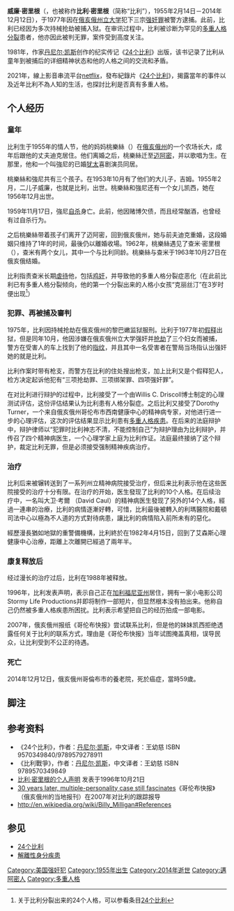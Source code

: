 '''威廉·密里根'''（{{lang-en|William Milligan}}，也被称作'''比利·密里根'''（简称“比利”），1955年2月14日－2014年12月12日），于1977年因在[[俄亥俄州立大学|俄亥俄州立大学]]犯下三宗[[强奸|强奸罪]]被警方逮捕。此前，比利已经因为多次持械抢劫被捕入狱。在审讯过程中，比利被诊断为罕见的[[多重人格|多重人格分裂]]患者，他亦因此被判无罪，案件受到高度关注。

1981年，作家[[丹尼尔·凯斯|丹尼尔·凯斯]]创作的纪实传记《[[24个比利|24个比利]]》出版，该书记录了比利从童年到被捕后的详细精神状态和他的人格之间的交流和矛盾。

2021年，線上影音串流平台[[netflix|netflix]]，發布紀錄片《[[24个比利|24个比利]]》，揭露當年的事件以及近年比利不為人知的生活，也探討比利是否真有多重人格。

==个人经历==
===童年===
比利生于1955年的情人节，他的妈妈桃樂絲（{{lang-en|Dorothy}}）在[[俄亥俄州|俄亥俄州]]的一个农场长大，成年后跟他的丈夫迪克居住。他们离婚之后，桃樂絲迁至[[迈阿密|迈阿密]]，并以歌唱为生。在那里，他和一个叫強尼的已婚[[犹太|犹太]]喜剧演员同居。

桃樂絲和強尼共有三个孩子。在1953年10月有了他们的大儿子，吉姆。1955年2月，二儿子威廉，也就是比利，出世。桃樂絲和強尼还有一个女儿凯西，她在1956年12月出世。

1959年11月17日，強尼[[自杀|自杀]]身亡。此前，他因赌博欠债，而且经常酗酒，也曾经有过自杀行为。

之后桃樂絲带着孩子们离开了迈阿密，回到俄亥俄州，她与前夫迪克重婚，这段婚姻只维持了1年的时间，最後仍以離婚收場。1962年，桃樂絲遇见了查米·密里根（{{lang-en|Chalmer Milligan}}），查米有两个女儿，其中一个与比利同龄。桃樂絲与查米于1963年10月27日在俄亥俄结婚。

比利指责查米长期[[虐待儿童|虐待]]他，包括[[鸡奸|鸡奸]]，并导致他的多重人格分裂症恶化（在此前比利已有多重人格分裂倾向，他的第一个分裂出来的人格小女孩“克丽丝汀”在3岁时便出现<ref>关于比利分裂出来的24个人格，可以参看条目[[24个比利|24个比利]]</ref>）

===犯罪、再被捕及審判===
1975年，比利因持械抢劫在俄亥俄州的黎巴嫩监狱服刑。比利于1977年初[[假释|假释]]出狱，但是同年10月，他因涉嫌在俄亥俄州立大学强奸并[[抢劫|抢劫]]了三个妇女而被捕，警方在受害人的车上找到了他的[[指纹|指纹]]，并且其中一名受害者在警局当场指认出强奸她的就是比利。

比利作案时带有枪支，而警方在比利的住处搜出枪支，加上比利又是个假释犯人，检方决定起诉他犯有“三项抢劫罪、三项绑架罪、四项强奸罪”。

在对比利进行辩护的过程中，比利接受了一个由Willis C. Driscoll博士制定的心理测试评估，这份评估结果认为比利患有人格分裂症。之后比利又接受了Dorothy Turner，一个来自俄亥俄州哥伦布市西南健康中心的精神病专家，对他进行进一步的心理评估，这次的评估结果显示比利患有[[多重人格疾患|多重人格疾患]]。在后来的法庭辩护中，辩护律师以“犯罪时比利神志不清，不能控制自己”为辩护理由为比利辩护，并传召了四个精神病医生，一个心理学家上庭为比利作证。法庭最终接纳了这个辩护，裁定比利无罪，但是必须接受强制精神疾病治疗。

===治疗===
比利后来被辗转送到了一系列州立精神病院接受治疗，但后来比利表示他在这些医院接受的治疗十分有限。在治疗的开始，医生發现了比利的10个人格。在后续治疗中，一名叫大卫·考爾 （David Caul）的精神病医生發现了另外的14个人格，經過一連串的治療，比利的病情逐漸好轉，可惜，比利最後被轉入的利瑪醫院和戴頓司法中心以極為不人道的方式對待病患，讓比利的病情陷入前所未有的惡化。

經歷漫長猶如地獄的重警備機構，比利終於在1982年4月15日，回到了艾森斯心理健康中心治療，距離上次離開已經過了兩年半。

===康复释放后===
经过漫长的治疗过后，比利在1988年被释放。

1996年，比利发表声明，表示自己正在[[加利福尼亚州|加利福尼亚州]]居住，拥有一家小电影公司Stormy Life Productions并即将制作一部短片，但显然根本没有拍出来。他称自己仍然被多重人格疾患所困扰。比利表示希望把自己的经历拍成一部电影。

2007年，俄亥俄州报纸《哥伦布快报》尝试联系比利，但是他的妹妹凯西拒绝透露任何关于比利的联系方式，理由是《哥伦布快报》当年试图掩盖真相，误导民众，让比利受到不公正的待遇。

===死亡===
2014年12月12日，俄亥俄州哥倫布市的養老院，死於癌症，當時59歲。

==脚注==
{{reflist}}

==参考资料==
*《24个比利》，作者：[[丹尼尔·凯斯|丹尼尔·凯斯]]，中文译者：王幼慈 ISBN 9570349840/9789579278911 
*《比利戰爭》，作者：[[丹尼尔·凯斯|丹尼尔·凯斯]]，中文译者：王幼慈 ISBN 9789570349849
*[http://www.astraeasweb.net/plural/milligan.html 比利·密里根的个人声明] {{Wayback|url=http://www.astraeasweb.net/plural/milligan.html |date=20201224223638 }}发表于1996年10月21日
*[https://www.webcitation.org/6INCdz4eU?url=http://www.dispatch.com/content/stories/local/2007/10/28/BILLY.ART_ART_10-28-07_A1_EV89AGB.html 30 years later, multiple-personality case still fascinates]《哥伦布快报》（俄亥俄州的当地报刊）在2007年对比利的跟踪报导
*http://en.wikipedia.org/wiki/Billy_Milligan#References {{Wayback|url=http://en.wikipedia.org/wiki/Billy_Milligan#References |date=20201108122707 }}

==参见==
*[[24个比利|24个比利]]
*[[解離性身分疾患|解離性身分疾患]]

{{Authority control|<!--now pulled from Wikidata-->}}
{{DEFAULTSORT: Milligan, William}}
[[Category:美国强奸犯|Category:美国强奸犯]]
[[Category:1955年出生|Category:1955年出生]]
[[Category:2014年逝世|Category:2014年逝世]]
[[Category:邁阿密人|Category:邁阿密人]]
[[Category:多重人格|Category:多重人格]]